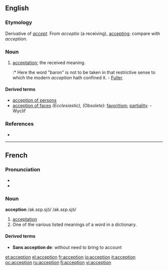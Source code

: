 ==English==

===Etymology===
Derivative of ''[[accept]]''.  From {{L.}} ''acceptio'' (a receiving), [[accepting]]; compare with {{F.}} ''acception''.

===Noun===
{{en-noun}}

# {{obsolete}} [[acceptation]]; the received meaning.
#:* Here the word "baron" is not to be taken in that restrictive sense to which the modern ''acception'' hath confined it. - [[Fuller]].

====Derived terms====
* [[acception of persons]]
* [[acception of faces]] ''(Ecclesiastic), (Obsolete):'' [[favoritism]]; [[partiality]]. - Wyclif

===References===
* {{R:1913}}

----

==French==

===Pronunciation===
* {{IPA|/ak.sɛp.sjɔ̃/}}
* {{SAMPA|/ak.sEp.sjO~/}}

===Noun===
'''acception''' /ak.sɛp.sjɔ̃/ /ak.sɛp.sjɔ̃/

# [[acceptation]]
# One of the various listed meanings of a word in a dictionary.

====Derived terms====
* '''Sans acception de''':  without need to bring to account

[[et:acception]]
[[el:acception]]
[[fr:acception]]
[[io:acception]]
[[it:acception]]
[[oc:acception]]
[[ru:acception]]
[[fi:acception]]
[[vi:acception]]